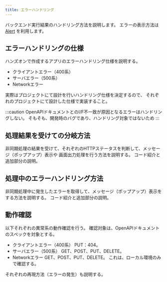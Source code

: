 ```yaml
---
title: エラーハンドリング
---
```


バックエンド実行結果のハンドリング方法を説明します。
エラーの表示方法は [Alert](https://reactnative.dev/docs/alert) を利用します。

## エラーハンドリングの仕様

ハンズオンで作成するアプリのエラーハンドリング仕様を説明する。

- クライアントエラー（400系）
- サーバエラー（500系）
- Networkエラー

実際はプロジェクトにて設計を行いハンドリング仕様を決定するので、
それぞれのプロジェクトにて設計した仕様で実装すること。

:::caution
OpenAPIドキュメントとのI/F不一致が原因となるエラーはハンドリングしない。
そもそも、開発時のバグであり、ハンドリング対象ではないため
:::

## 処理結果を受けての分岐方法

非同期処理の結果を受けて、それぞれのHTTPステータスを判断して、メッセージ（ポップアップ）表示や
画面出力処理を行う方法を説明する。
コード紹介と追加部分の説明。

## 処理中のエラーハンドリング方法

非同期処理中に発生したエラーを取得して、メッセージ（ポップアップ）表示をする方法を説明する。
コード紹介と追加部分の説明。

## 動作確認

以下それぞれの異常系の動作確認を行う。
確認対象は、OpenAPIドキュメントのスペックを対象とする。

- クライアントエラー（400系）
PUT：404。
- サーバエラー（500系）
GET、POST、PUT、DELETE。
- Networkエラー
GET、POST、PUT、DELETE。
これは、ローカル環境のみで確認する。

それぞれの再現方法（エラーの発生）も説明する。
